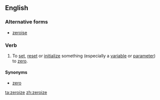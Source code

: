 ==English==

===Alternative forms===
*[[zeroise]]

===Verb===
{{en-verb|zeroiz}}

# {{context|nonstandard|lang=en}} To [[set]], [[reset]] or [[initialize]] something (especially a [[variable]] or [[parameter]]) to [[zero]].

====Synonyms====
* [[zero]]

[[ta:zeroize]]
[[zh:zeroize]]